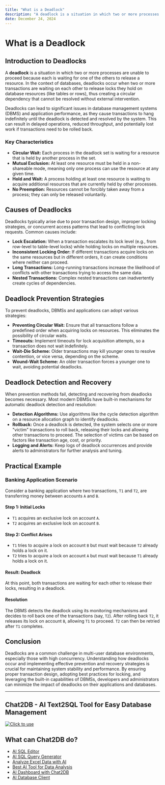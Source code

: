 ```yaml
---
title: "What is a Deadlock"
description: "A deadlock is a situation in which two or more processes are unable to proceed because each is waiting for one of the others to release a resource."
date: December 24, 2024
---
```


# What is a Deadlock

## Introduction to Deadlocks

A **deadlock** is a situation in which two or more processes are unable to proceed because each is waiting for one of the others to release a resource. In the context of databases, deadlocks occur when two or more transactions are waiting on each other to release locks they hold on database resources (like tables or rows), thus creating a circular dependency that cannot be resolved without external intervention.

Deadlocks can lead to significant issues in database management systems (DBMS) and application performance, as they cause transactions to hang indefinitely until the deadlock is detected and resolved by the system. This can result in delayed operations, reduced throughput, and potentially lost work if transactions need to be rolled back.

### Key Characteristics

- **Circular Wait:** Each process in the deadlock set is waiting for a resource that is held by another process in the set.
- **Mutual Exclusion:** At least one resource must be held in a non-shareable mode, meaning only one process can use the resource at any given time.
- **Hold and Wait:** A process holding at least one resource is waiting to acquire additional resources that are currently held by other processes.
- **No Preemption:** Resources cannot be forcibly taken away from a process; they can only be released voluntarily.

## Causes of Deadlocks

Deadlocks typically arise due to poor transaction design, improper locking strategies, or concurrent access patterns that lead to conflicting lock requests. Common causes include:

- **Lock Escalation:** When a transaction escalates its lock level (e.g., from row-level to table-level locks) while holding locks on multiple resources.
- **Inconsistent Locking Order:** If different transactions acquire locks on the same resources but in different orders, it can create conditions where neither can proceed.
- **Long Transactions:** Long-running transactions increase the likelihood of conflicts with other transactions trying to access the same data.
- **Nested Transactions:** Complex nested transactions can inadvertently create cycles of dependencies.

## Deadlock Prevention Strategies

To prevent deadlocks, DBMSs and applications can adopt various strategies:

- **Preventing Circular Wait:** Ensure that all transactions follow a predefined order when acquiring locks on resources. This eliminates the possibility of circular waits.
- **Timeouts:** Implement timeouts for lock acquisition attempts, so a transaction does not wait indefinitely.
- **Wait-Die Scheme:** Older transactions may kill younger ones to resolve contention, or vice versa, depending on the scheme.
- **Wound-Wait Scheme:** An older transaction forces a younger one to wait, avoiding potential deadlocks.

## Deadlock Detection and Recovery

When prevention methods fail, detecting and recovering from deadlocks becomes necessary. Most modern DBMSs have built-in mechanisms for automatic deadlock detection and resolution:

- **Detection Algorithms:** Use algorithms like the cycle detection algorithm on a resource allocation graph to identify deadlocks.
- **Rollback:** Once a deadlock is detected, the system selects one or more "victim" transactions to roll back, releasing their locks and allowing other transactions to proceed. The selection of victims can be based on factors like transaction age, cost, or priority.
- **Logging and Alerts:** Keep logs of deadlock occurrences and provide alerts to administrators for further analysis and tuning.

## Practical Example

### Banking Application Scenario

Consider a banking application where two transactions, `T1` and `T2`, are transferring money between accounts `A` and `B`.

#### Step 1: Initial Locks

- `T1` acquires an exclusive lock on account `A`.
- `T2` acquires an exclusive lock on account `B`.

#### Step 2: Conflict Arises

- `T1` tries to acquire a lock on account `B` but must wait because `T2` already holds a lock on it.
- `T2` tries to acquire a lock on account `A` but must wait because `T1` already holds a lock on it.

#### Result: Deadlock

At this point, both transactions are waiting for each other to release their locks, resulting in a deadlock.

#### Resolution

The DBMS detects the deadlock using its monitoring mechanisms and decides to roll back one of the transactions (say, `T2`). After rolling back `T2`, it releases its lock on account `B`, allowing `T1` to proceed. `T2` can then be retried after `T1` completes.

## Conclusion

Deadlocks are a common challenge in multi-user database environments, especially those with high concurrency. Understanding how deadlocks occur and implementing effective prevention and recovery strategies is crucial for maintaining system stability and performance. By ensuring proper transaction design, adopting best practices for locking, and leveraging the built-in capabilities of DBMSs, developers and administrators can minimize the impact of deadlocks on their applications and databases.

---

## Chat2DB - AI Text2SQL Tool for Easy Database Management

[![Click to use](/image/blog/chat2db.png)](https://app.chat2db.ai/)

## What can Chat2DB do?

- [AI SQL Editor](https://chat2db.ai/feature/AI%20SQL%20Editor)
- [AI SQL Query Generator](https://chat2db.ai/feature/AI%20SQL%20Query%20Generator)
- [Analyze Excel Data with AI](https://chat2db.ai/feature/Analyze%20Excel%20Data%20with%20AI)
- [Best AI Tool for Data Analysis](https://chat2db.ai/feature/Best%20AI%20Tool%20for%20Data%20Analysis)
- [AI Dashboard with Chat2DB](https://chat2db.ai/feature/AI%20Dashboard%20with%20Chat2DB)
- [AI Database Client](https://chat2db.ai/feature/AI%20Database%20Client)
